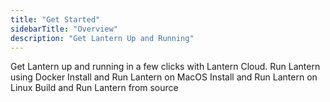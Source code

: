 ```yaml
---
title: "Get Started"
sidebarTitle: "Overview"
description: "Get Lantern Up and Running"
---
```


<CardGroup cols={2}>
  <Card title="Lantern Cloud" icon="cloud" href="/get-started/lantern-cloud">
    Get Lantern up and running in a few clicks with Lantern Cloud.
  </Card>
  <Card title="Docker" icon="docker" href="/get-started/run-with-docker" iconType="duotone">
    Run Lantern using Docker
  </Card>
  <Card title="Macos" icon="apple" href="/get-started/install-with-homebrew" iconType="duotone">
    Install and Run Lantern on MacOS
  </Card>
  <Card title="Linux" icon="linux" href="/get-started/install-from-binaries" iconType="duotone">
    Install and Run Lantern on Linux
  </Card>
  <Card title="Build from Source" icon="github" href="/get-started/build-from-source" iconType="duotone">
    Build and Run Lantern from source
  </Card>
</CardGroup>
